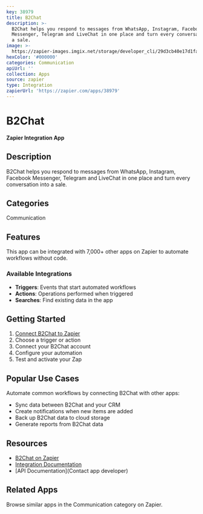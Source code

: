 ```yaml
---
key: 38979
title: B2Chat
description: >-
  B2Chat helps you respond to messages from WhatsApp, Instagram, Facebook
  Messenger, Telegram and LiveChat in one place and turn every conversation into
  a sale.
image: >-
  https://zapier-images.imgix.net/storage/developer_cli/29d3cb40e17d1fa1a97629f929b844be.png?auto=format%2Ccompress&ixlib=python-3.0.0&q=50
hexColor: '#000000'
categories: Communication
apiUrl: ''
collection: Apps
source: zapier
type: Integration
zapierUrl: 'https://zapier.com/apps/38979'
---
```

# B2Chat

**Zapier Integration App**

## Description

B2Chat helps you respond to messages from WhatsApp, Instagram, Facebook Messenger, Telegram and LiveChat in one place and turn every conversation into a sale.

## Categories

Communication

## Features

This app can be integrated with 7,000+ other apps on Zapier to automate workflows without code.

### Available Integrations

- **Triggers**: Events that start automated workflows
- **Actions**: Operations performed when triggered
- **Searches**: Find existing data in the app

## Getting Started

1. [Connect B2Chat to Zapier](https://zapier.com/apps/38979)
2. Choose a trigger or action
3. Connect your B2Chat account
4. Configure your automation
5. Test and activate your Zap

## Popular Use Cases

Automate common workflows by connecting B2Chat with other apps:

- Sync data between B2Chat and your CRM
- Create notifications when new items are added
- Back up B2Chat data to cloud storage
- Generate reports from B2Chat data

## Resources

- [B2Chat on Zapier](https://zapier.com/apps/38979)
- [Integration Documentation](https://zapier.com/apps/38979/integrations)
- [API Documentation](Contact app developer)

## Related Apps

Browse similar apps in the Communication category on Zapier.
